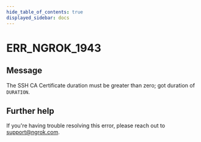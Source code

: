 ```yaml
---
hide_table_of_contents: true
displayed_sidebar: docs
---
```



# ERR_NGROK_1943

## Message

The SSH CA Certificate duration must be greater than zero; got duration of `DURATION`.

<ErrorDetails error="err_ngrok_1943" />

## Further help

If you're having trouble resolving this error, please reach out to [support@ngrok.com](mailto:support@ngrok.com?subject=Help%20with%20ERR_NGROK_1943).
